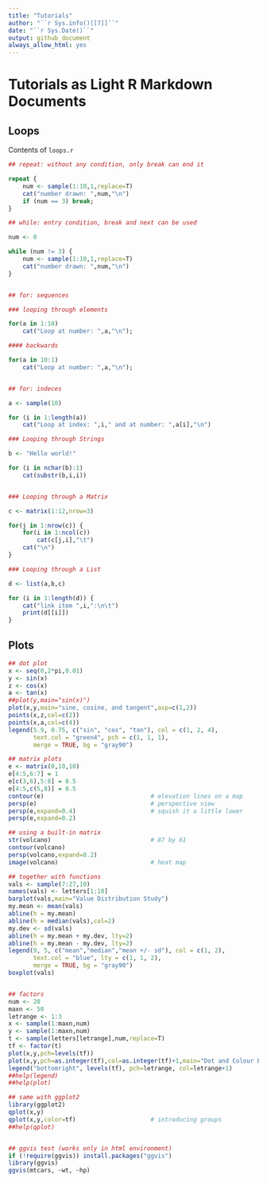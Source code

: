 ```yaml
---
title: "Tutorials"
author: "``r Sys.info()[[7]]``"
date: "``r Sys.Date()``"
output: github_document
always_allow_html: yes
---
```


# Tutorials as Light R Markdown Documents

## Loops

Contents of `loops.r`

```r
## repeat: without any condition, only break can end it

repeat {
    num <- sample(1:10,1,replace=T)
    cat("number drawn: ",num,"\n")
    if (num == 3) break;
}

## while: entry condition, break and next can be used

num <- 0

while (num != 3) {
    num <- sample(1:10,1,replace=T)
    cat("number drawn: ",num,"\n")
}


## for: sequences

### looping through elements

for(a in 1:10)
    cat("Loop at number: ",a,"\n");

#### backwards

for(a in 10:1)
    cat("Loop at number: ",a,"\n");


## for: indeces

a <- sample(10)

for (i in 1:length(a))
    cat("Loop at index: ",i," and at number: ",a[i],"\n")

### Looping through Strings

b <- "Hello world!"

for (i in nchar(b):1)
    cat(substr(b,i,i))


### Looping through a Matrix

c <- matrix(1:12,nrow=3)

for(j in 1:nrow(c)) {
    for(i in 1:ncol(c))
        cat(c[j,i],"\t")
    cat("\n")
}

### Looping through a List

d <- list(a,b,c)

for (i in 1:length(d)) {
    cat("link item ",i,":\n\t")
    print(d[[i]])
}
```

## Plots

```r
## dot plot
x <- seq(0,2*pi,0.01)
y <- sin(x)
z <- cos(x)
a <- tan(x)
##plot(y,main="sin(x)")
plot(x,y,main="sine, cosine, and tangent",asp=c(1,2))
points(x,z,col=c(2))
points(x,a,col=c(4))
legend(5.9, 0.75, c("sin", "cos", "tan"), col = c(1, 2, 4),
       text.col = "green4", pch = c(1, 1, 1),
       merge = TRUE, bg = "gray90")

## matrix plots
e <- matrix(0,10,10)
e[4:5,6:7] = 1
e[c(3,6),5:8] = 0.5
e[4:5,c(5,8)] = 0.5
contour(e)                              # elevation lines on a map
persp(e)                                # perspective view
persp(e,expand=0.4)                     # squish it a little lower
persp(e,expand=0.2)

## using a built-in matrix
str(volcano)                            # 87 by 61
contour(volcano)
persp(volcano,expand=0.2)
image(volcano)                          # heat map

## together with functions
vals <- sample(7:27,10)
names(vals) <- letters[1:10]
barplot(vals,main="Value Distribution Study")
my.mean <- mean(vals)
abline(h = my.mean)
abline(h = median(vals),col=2)
my.dev <- sd(vals)
abline(h = my.mean + my.dev, lty=2)
abline(h = my.mean - my.dev, lty=2)
legend(9, 5, c("mean","median","mean +/- sd"), col = c(1, 2),
       text.col = "blue", lty = c(1, 1, 2),
       merge = TRUE, bg = "gray90")
boxplot(vals)


## factors
num <- 20
maxn <- 50
letrange <- 1:3
x <- sample(1:maxn,num)
y <- sample(1:maxn,num)
t <- sample(letters[letrange],num,replace=T)
tf <- factor(t)
plot(x,y,pch=levels(tf))
plot(x,y,pch=as.integer(tf),col=as.integer(tf)+1,main="Dot and Colour Per Factor")
legend("bottomright", levels(tf), pch=letrange, col=letrange+1)
##help(legend)
##help(plot)

## same with ggplot2
library(ggplot2)
qplot(x,y)
qplot(x,y,color=tf)                     # introducing groups
##help(qplot)


## ggvis test (works only in html environment)
if (!require(ggvis)) install.packages("ggvis")
library(ggvis)
ggvis(mtcars, ~wt, ~hp)

```